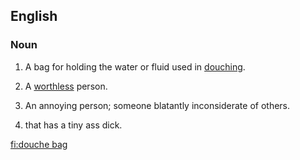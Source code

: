 ==English==

===Noun===
{{en-noun|sg=[[douche]] [[bag]]}}

# A bag for holding the water or fluid used in [[douching]].
# {{idiom|vulgar|pejorative}} A [[worthless]] person.
# {{idiom|vulgar|pejorative}} An annoying person; someone blatantly inconsiderate of others.
# that has a tiny ass dick.
[[fi:douche bag]]